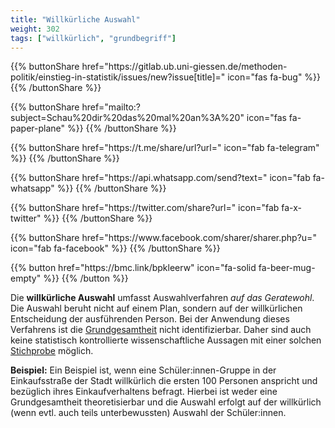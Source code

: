 ```yaml
---
title: "Willkürliche Auswahl"
weight: 302
tags: ["willkürlich", "grundbegriff"]
---
```


{{% buttonShare href=\"https\:\/\/gitlab.ub.uni-giessen.de\/methoden-politik\/einstieg-in-statistik\/issues\/new?issue[title]=\" icon=\"fas fa-bug\" %}} {{% /buttonShare %}} 

{{% buttonShare href=\"mailto\:?subject=Schau\%20dir\%20das\%20mal\%20an\%3A\%20\" icon=\"fas fa-paper-plane\" %}} {{% /buttonShare %}}

{{% buttonShare href=\"https\:\/\/t.me\/share\/url?url=\" icon=\"fab fa-telegram\" %}} {{% /buttonShare %}}

{{% buttonShare href=\"https\:\/\/api.whatsapp.com\/send?text=\" icon=\"fab fa-whatsapp\" %}} {{% /buttonShare %}}

{{% buttonShare href=\"https\:\/\/twitter.com\/share?url=\" icon=\"fab fa-x-twitter\" %}} {{% /buttonShare %}}

{{% buttonShare href=\"https\:\/\/www.facebook.com\/sharer\/sharer.php?u=\" icon=\"fab fa-facebook\" %}} {{% /buttonShare %}}

{{% button href=\"https\:\/\/bmc.link\/bpkleerw\" icon=\"fa-solid fa-beer-mug-empty\" %}} {{% /button %}}

Die **willkürliche Auswahl** umfasst Auswahlverfahren *auf das Geratewohl*. Die Auswahl beruht nicht auf einem Plan, sondern auf der willkürlichen Entscheidung der ausführenden Person. Bei der Anwendung dieses Verfahrens ist die [Grundgesamtheit](../../glossar/grundgesamtheit/index.html) nicht identifizierbar. Daher sind auch keine statistisch kontrollierte wissenschaftliche Aussagen mit einer solchen [Stichprobe](../../glossar/stichprobe/index.html) möglich.

**Beispiel:**
Ein Beispiel ist, wenn eine Schüler:innen-Gruppe in der Einkaufsstraße der Stadt willkürlich die ersten 100 Personen anspricht und bezüglich ihres Einkaufverhaltens befragt. Hierbei ist weder eine Grundgesamtheit theoretisierbar und die Auswahl erfolgt auf der willkürlich (wenn evtl. auch teils unterbewussten) Auswahl der Schüler:innen.
